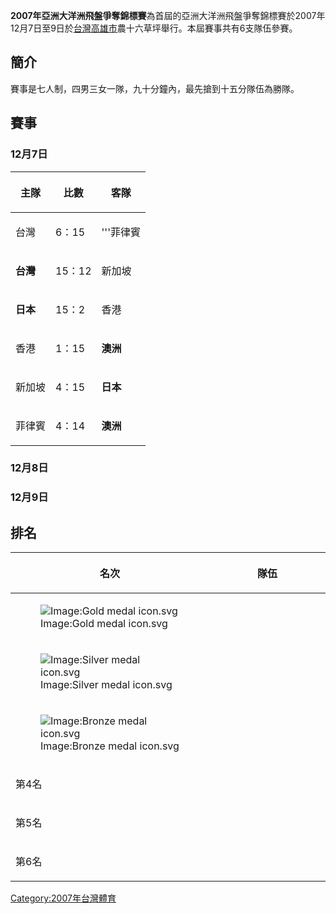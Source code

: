 '''2007年亞洲大洋洲飛盤爭奪錦標賽'''為首屆的亞洲大洋洲飛盤爭奪錦標賽於2007年12月7日至9日於[[台灣|台灣]][[高雄市|高雄市]]農十六草坪舉行。本屆賽事共有6支隊伍參賽。

==簡介==
賽事是七人制，四男三女一隊，九十分鐘內，最先搶到十五分隊伍為勝隊。
==賽事==
===12月7日===
{|class="wikitable" style="text-align:center"
!主隊!!比數!!客隊
|-
|台灣||6：15||'''菲律賓
|-
|'''台灣'''||15：12||新加坡
|-
|'''日本'''||15：2||香港
|-
|香港||1：15||'''澳洲'''
|-
|新加坡||4：15||'''日本'''
|-
|菲律賓||4：14||'''澳洲'''
|}
===12月8日===
===12月9日===

==排名==
{|class=wikitable style="text-align:center;"
|-
!名次 !!width=170|隊伍 
|-
|[[Image:Gold_medal_icon.svg|Image:Gold medal icon.svg]]
|align=left|{{JPN}}
|-
|[[Image:Silver_medal_icon.svg|Image:Silver medal icon.svg]]
|align=left|{{AUS}}
|-
|[[Image:Bronze_medal_icon.svg|Image:Bronze medal icon.svg]]
|align=left|{{TPE}}
|-
|第4名
|align=left|{{PHI}}
|-
|第5名
|align=left|{{SIN}}
|-
|第6名
|align=left|{{HKG}}
|}

[[Category:2007年台灣體育|Category:2007年台灣體育]]